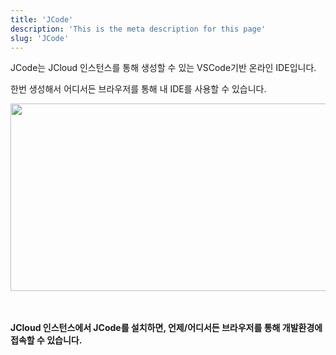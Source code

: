 ```yaml
---
title: 'JCode'
description: 'This is the meta description for this page'
slug: 'JCode'
---
```


JCode는 JCloud 인스턴스를 통해 생성할 수 있는 VSCode기반 온라인 IDE입니다. 

한번 생성해서 어디서든 브라우저를 통해 내 IDE를 사용할 수 있습니다. 

<img src="./JCode/images/1.png" width="600px" height="300px"/> <br /> <br /> <br />

**JCloud 인스턴스에서 JCode를 설치하면, 언제/어디서든 브라우저를 통해 개발환경에 접속할 수 있습니다.**
